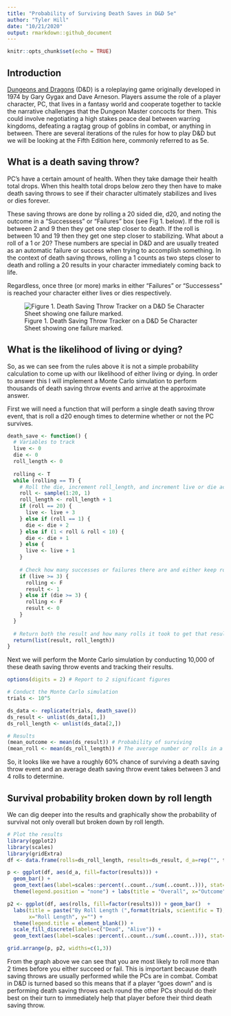 ```yaml
---
title: "Probability of Surviving Death Saves in D&D 5e"
author: "Tyler Hill"
date: "10/21/2020"
output: rmarkdown::github_document
---
```


```r
knitr::opts_chunk$set(echo = TRUE)
```

## Introduction
[Dungeons and Dragons](https://en.wikipedia.org/wiki/Dungeons_%26_Dragons) (D&D) is a roleplaying game originally developed in 1974 by Gary Gygax and Dave Arneson. Players assume the role of a player character, PC, that lives in a fantasy world and cooperate together to tackle the narrative challenges that the Dungeon Master concocts for them. This could involve negotiating a high stakes peace deal between warring kingdoms, defeating a ragtag group of goblins in combat, or anything in between. There are several iterations of the rules for how to play D&D but we will be looking at the Fifth Edition here, commonly referred to as 5e.

## What is a death saving throw?
PC's have a certain amount of health. When they take damage their health total drops. When this health total drops below zero they then have to make death saving throws to see if their character ultimately stabilizes and lives or dies forever.

These saving throws are done by rolling a 20 sided die, d20, and noting the outcome in a "Successess" or "Failures" box (see Fig 1. below). If the roll is between 2 and 9 then they get one step closer to death. If the roll is between 10 and 19 then they get one step closer to stabilizing. What about a roll of a 1 or 20? These numbers are special in D&D and are usually treated as an automatic failure or success when trying to accomplish something. In the context of death saving throws, rolling a 1 counts as two steps closer to death and rolling a 20 results in your character immediately coming back to life.

Regardless, once three (or more) marks in either "Failures" or "Successess" is reached your character either lives or dies respectively.

![Figure 1. Death Saving Throw Tracker on a D&D 5e Character Sheet showing one failure marked.](death_save_box.png)

## What is the likelihood of living or dying?
So, as we can see from the rules above it is not a simple probability calculation to come up with our likelihood of either living or dying. In order to answer this I will implement a Monte Carlo simulation to perform thousands of death saving throw events and arrive at the approximate answer.

First we will need a function that will perform a single death saving throw event, that is roll a d20 enough times to determine whether or not the PC survives.

```r
death_save <- function() {
  # Variables to track
  live <- 0
  die <- 0
  roll_length <- 0
  
  rolling <- T
  while (rolling == T) {
    # Roll the die, increment roll_length, and increment live or die accordingly
    roll <- sample(1:20, 1)
    roll_length <- roll_length + 1
    if (roll == 20) {
      live <- live + 3
    } else if (roll == 1) {
      die <- die + 2
    } else if (1 < roll & roll < 10) {
      die <- die + 1
    } else {
      live <- live + 1
    }
    
    # Check how many successes or failures there are and either keep rolling or not
    if (live >= 3) {
      rolling <- F
      result <- 1
    } else if (die >= 3) {
      rolling <- F
      result <- 0
    }
  }
  
  # Return both the result and how many rolls it took to get that result in a list
  return(list(result, roll_length))
}
```

Next we will perform the Monte Carlo simulation by conducting 10,000 of these death saving throw events and tracking their results.

```r
options(digits = 2) # Report to 2 significant figures

# Conduct the Monte Carlo simulation
trials <- 10^5

ds_data <- replicate(trials, death_save())
ds_result <- unlist(ds_data[1,])
ds_roll_length <- unlist(ds_data[2,])

# Results
(mean_outcome <- mean(ds_result)) # Probability of surviving
(mean_roll <- mean(ds_roll_length)) # The average number or rolls in a death saving throw event
```

So, it looks like we have a roughly 60% chance of surviving a death saving throw event and an average death saving throw event takes between 3 and 4 rolls to determine. 

## Survival probability broken down by roll length
We can dig deeper into the results and graphically show the probability of survival not only overall but broken down by roll length.

```r
# Plot the results
library(ggplot2)
library(scales)
library(gridExtra)
df <- data.frame(rolls=ds_roll_length, results=ds_result, d_a=rep("", trials))

p <- ggplot(df, aes(d_a, fill=factor(results))) + 
  geom_bar() +
  geom_text(aes(label=scales::percent(..count../sum(..count..))), stat='count', position="stack", vjust=1.2) +
  theme(legend.position = "none") + labs(title = "Overall", x="Outcome", y="Simulations")

p2 <- ggplot(df, aes(rolls, fill=factor(results))) + geom_bar()  + 
  labs(title = paste("By Roll Length (",format(trials, scientific = T), " simulations)", sep=""), 
       x="Roll Length", y="") +
  theme(legend.title = element_blank()) + 
  scale_fill_discrete(labels=c("Dead", "Alive")) +
  geom_text(aes(label=scales::percent(..count../sum(..count..))), stat='count', position="stack", vjust=1.2) 

grid.arrange(p, p2, widths=c(1,3))
```

From the graph above we can see that you are most likely to roll more than 2 times before you either succeed or fail. This is important because death saving throws are usually performed while the PCs are in combat. Combat in D&D is turned based so this means that if a player "goes down" and is performing death saving throws each round the other PCs should do their best on their turn to immediately help that player before their third death saving throw.